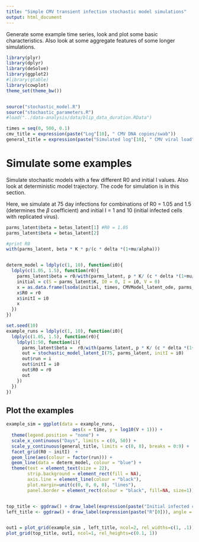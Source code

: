 ```yaml
---
title: "Simple CMV transient infection stochastic model simulations"
output: html_document
---
```


Generate some example time series, look and plot some basic characteristics. Also look at some aggregate features of some longer simulations. 

```r
library(plyr)
library(dplyr)
library(deSolve)
library(ggplot2)
#library(gtable)
library(cowplot)
theme_set(theme_bw())


source("stochastic_model.R")
source("stochastic_parameters.R")
#load("../data-analysis/data/blip_data_duration.RData")

```


```r
times = seq(0, 500, 0.1)
cmv_title = expression(paste("Log"[10], " CMV DNA copies/swab"))
general_title = expression(paste("Simulated log"[10], " CMV viral load"))
```

# Simulate some examples

Simulate stochastic models with a few different R0 and initial I values. Also look at deterministic model trajectory. The code for simulation is in this section.

Here, we simulate at 75 day infections for combinations of R0 = 1.05 and 1.5 (determines the $\beta$ coefficient) and initial I = 1 and 10 (initial infected cells with replicated virus).

```r
parms_latent$beta = betas_latent[1] #R0 = 1.05
parms_latent$beta = betas_latent[2]

#print R0
with(parms_latent, beta * K * p/(c * delta *(1+mu/alpha)))


determ_model = ldply(c(1, 10), function(i0){
  ldply(c(1.05, 1.5), function(r0){
    parms_latent$beta = r0/with(parms_latent, p * K/ (c * delta *(1+mu/alpha)))
    initial = c(S = parms_latent$K, I0 = 0, I = i0, V = 0)
    x = as.data.frame(lsoda(initial, times, CMVModel_latent_ode, parms_latent))
    x$R0 = r0
    x$initI = i0
    x
  })
})
```

```r

set.seed(10)
example_runs = ldply(c(1, 10), function(i0){
  ldply(c(1.05, 1.5), function(r0){
    ldply(1:50, function(i){
      parms_latent$beta =  r0/with(parms_latent, p * K/ (c * delta *(1+mu/alpha)))
      out = stochastic_model_latent_I(75, parms_latent, initI = i0)
      out$run = i
      out$initI = i0
      out$R0 = r0
      out
    })
  })
})


```

## Plot the examples

```r

example_sim = ggplot(data = example_runs, 
                         aes(x = time, y = log10(V + 1))) +
  theme(legend.position = "none") +
  scale_x_continuous("Days", limits = c(0, 50)) +
  scale_y_continuous(general_title, limits = c(0, 8), breaks = 0:9) +
  facet_grid(R0 ~ initI)  +
  geom_line(aes(colour = factor(run))) +
  geom_line(data = determ_model, colour = "blue") +
  theme(text = element_text(size = 22), 
        strip.background = element_rect(fill = NA),
        axis.line = element_line(colour = "black"),
        plot.margin=unit(c(0, 0, 0, 0), "lines"),
        panel.border = element_rect(colour = "black", fill=NA, size=1))


top_title <- ggdraw() + draw_label(expression(paste("Initial infected cells (I"[0], ")")))
left_title <- ggdraw() + draw_label(expression(paste("R"[0])), angle = 270, hjust = 1)


out1 = plot_grid(example_sim , left_title, ncol=2, rel_widths=c(1, .1)) 
plot_grid(top_title, out1, ncol=1, rel_heights=c(0.1, 1))


```